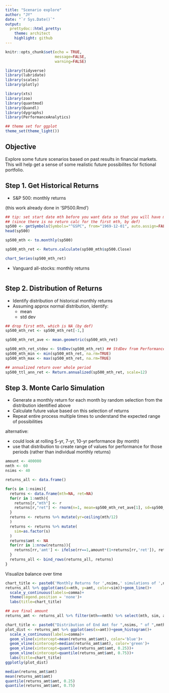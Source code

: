 ```yaml
---
title: "Scenario explore"
author: "JY"
date: "`r Sys.Date()`"
output:
  prettydoc::html_pretty:
    theme: architect
    highlight: github
---
```


```r
knitr::opts_chunk$set(echo = TRUE,
                      message=FALSE,
                      warning=FALSE)

library(tidyverse)
library(lubridate)
library(scales)
library(plotly)

library(xts)
library(zoo)
library(quantmod)
library(Quandl)
library(dygraphs)
library(PerformanceAnalytics)

## theme set for ggplot
theme_set(theme_light())
```

## Objective

Explore some future scenarios based on past results in financial markets. This will help get a sense of some realistic future possibilites for fictional portfolio.

## Step 1. Get Historical Returns

* S&P 500: monthly returns

(this work already done in 'SP500.Rmd')

```r
## tip: set start date mth before you want data so that you will have mthly returns for full period
## (since there is no return calc for the first mth, by def)
sp500 <- getSymbols(Symbols="^GSPC", from="1969-12-01", auto.assign=FALSE)
head(sp500)
```

```r
sp500_mth <- to.monthly(sp500)

sp500_mth_ret <- Return.calculate(sp500_mth$sp500.Close)

chart_Series(sp500_mth_ret)
```

* Vanguard all-stocks: monthly returns

```r

```

## Step 2. Distribution of Returns

* Identify distribution of historical monthly returns
* Assuming approx normal distribution, identify:
    + mean
    + std dev

```r
## drop first mth, which is NA (by def)
sp500_mth_ret <- sp500_mth_ret[-1,]

sp500_mth_ret_ave <- mean.geometric(sp500_mth_ret)

sp500_mth_ret_stdev <- StdDev(sp500_mth_ret) ## StdDev from PerformanceAnalytics
sp500_mth_min <- min(sp500_mth_ret, na.rm=TRUE)
sp500_mth_max <- max(sp500_mth_ret, na.rm=TRUE)

## annualized return over whole period
sp500_ttl_ann_ret <- Return.annualized(sp500_mth_ret, scale=12)

```


## Step 3. Monte Carlo Simulation

* Generate a monthly return for each month by random selection from the distribution identified above
* Calculate future value based on this selection of returns
* Repeat entire process multiple times to understand the expected range of possibilities

alternative:

* could look at rolling 5-yr, 7-yr, 10-yr performance (by month)
* use that distribution to create range of values for performance for those periods (rather than individual monthly returns)

```r
amount <- 400000
nmth <- 60
nsims <- 40

returns_all <- data.frame()

for(s in 1:nsims){
  returns <- data.frame(mth=NA, ret=NA)
  for(r in 1:nmth){
    returns[r,"mth"] <- r
    returns[r,"ret"] <- rnorm(n=1, mean=sp500_mth_ret_ave[1], sd=sp500_mth_ret_stdev[1]) 
  }
  returns <- returns %>% mutate(yr=ceiling(mth/12)
  )
  returns <- returns %>% mutate(
    sim=as.factor(s)
  )
  returns$amt <- NA
  for(rr in 1:nrow(returns)){
    returns[rr,'amt'] <- ifelse(rr==1,amount*(1+returns[rr,'ret']), returns[rr-1,'amt']*(1+returns[rr,'ret']))
  }
  returns_all <- bind_rows(returns_all, returns)
}

```

Visualize balance over time

```r
chart_title <- paste0('Monthly Returns for ',nsims,' simulations of ',nmth, ' months')
returns_all %>% ggplot(aes(x=mth, y=amt, color=sim))+geom_line()+
  scale_y_continuous(labels=comma)+
  theme(legend.position = 'none')+
  labs(title=chart_title)
```

```r
## ave final amount
returns_amt <- returns_all %>% filter(mth==nmth) %>% select(mth, sim, amt)

chart_title <- paste0("Distribution of End Amt for ",nsims, " of ",nmth, " months") 
plot_dist <- returns_amt %>% ggplot(aes(x=amt))+geom_histogram()+
  scale_x_continuous(labels=comma)+
  geom_vline(xintercept=mean(returns_amt$amt), color='blue')+
  geom_vline(xintercept=median(returns_amt$amt), color='green')+
  geom_vline(xintercept=quantile(returns_amt$amt, 0.25))+
  geom_vline(xintercept=quantile(returns_amt$amt, 0.75))+
  labs(title=chart_title)
ggplotly(plot_dist)
```

```r
median(returns_amt$amt)
mean(returns_amt$amt)
quantile(returns_amt$amt, 0.25)
quantile(returns_amt$amt, 0.75)

```


